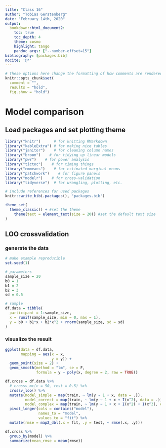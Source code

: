 ```yaml
---
title: "Class 16"
author: "Tobias Gerstenberg"
date: "February 14th, 2020"
output:
  bookdown::html_document2:
    toc: true
    toc_depth: 4
    theme: cosmo
    highlight: tango
    pandoc_args: ["--number-offset=15"]
bibliography: [packages.bib]
nocite: '@*'
---
```


```r
# these options here change the formatting of how comments are rendered
knitr::opts_chunk$set(
  comment = "",
  results = "hold",
  fig.show = "hold")
```

# Model comparison

## Load packages and set plotting theme  

```r
library("knitr")      # for knitting RMarkdown 
library("kableExtra") # for making nice tables
library("janitor")    # for cleaning column names
library("broom")    # for tidying up linear models 
library("pwr")    # for power analysis 
library("tictoc")    # for timing things
library("emmeans")    # for estimated marginal means 
library("patchwork")    # for figure panels
library("modelr")    # for cross-validation
library("tidyverse")  # for wrangling, plotting, etc. 

# include references for used packages
knitr::write_bib(.packages(), "packages.bib") 
```

```r
theme_set(
  theme_classic() + #set the theme 
    theme(text = element_text(size = 20)) #set the default text size
)
```

## LOO crossvalidation

### generate the data

```r
# make example reproducible 
set.seed(1)

# parameters
sample_size = 20
b0 = 1
b1 = 2
b2 = 3
sd = 0.5

# sample
df.data = tibble(
  participant = 1:sample_size,
  x = runif(sample_size, min = 0, max = 1),
  y = b0 + b1*x + b2*x^2 + rnorm(sample_size, sd = sd)
) 
```

### visualize the result

```r
ggplot(data = df.data,
       mapping = aes(x = x,
                     y = y)) +
  geom_point(size = 2) +
  geom_smooth(method = "lm", se = F,
              formula = y ~ poly(x, degree = 2, raw = TRUE))
```



```r
df.cross = df.data %>% 
  # crossv_mc(n = 50, test = 0.5) %>% 
  crossv_loo() %>% 
  mutate(model_simple = map(train, ~ lm(y ~ 1 + x, data = .)),
         model_correct = map(train, ~ lm(y ~ 1 + x + I(x^2), data = .)),
         model_complex = map(train, ~ lm(y ~ 1 + x + I(x^2) + I(x^3), data = .))) %>% 
  pivot_longer(cols = contains("model"),
               names_to = "model",
               values_to = "fit") %>% 
  mutate(rmse = map2_dbl(.x = fit, .y = test, ~ rmse(.x, .y)))

df.cross %>% 
  group_by(model) %>% 
  summarize(mean_rmse = mean(rmse))
```

